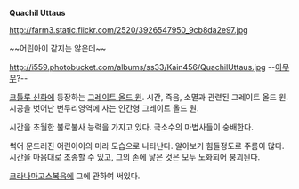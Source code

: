 '''Quachil Uttaus'''

http://farm3.static.flickr.com/2520/3926547950_9cb8da2e97.jpg

~~어린아이 같지는 않은데~~

http://i559.photobucket.com/albums/ss33/Kain456/QuachilUttaus.jpg
--[[아무무]]?--

[[크툴루 신화]]에 등장하는 [[그레이트 올드 원]]. 시간, 죽음, 소멸과 관련된 그레이트 올드 원. 시공을 벗어난 변두리영역에 사는 인간형 그레이트 올드 원.

시간을 초월한 불로불사 능력을 가지고 있다. 극소수의 마법사들이 숭배한다.

썩어 문드러진 어린아이의 미라 모습으로 나타난다. 알아보기 힘들정도로 주름이 많다. 시간을 마음대로 조종할 수 있고, 그의 손에 닿은 것은 모두 노화되어 붕괴된다. 

[[크라나마고스복음]]에 그에 관하여 써있다.
